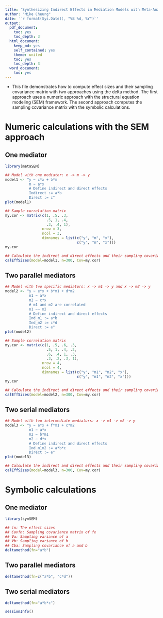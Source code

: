```yaml
---
title: 'Synthesizing Indirect Effects in Mediation Models with Meta-Analytic Methods: Supplementary Materials 1'
author: "Mike Cheung"
date: '`r format(Sys.Date(), "%B %d, %Y")`'
output:
  pdf_document:
    toc: yes
    toc_depth: 3
  html_document:
    keep_md: yes
    self_contained: yes
    theme: united
    toc: yes
    toc_depth: 3
  word_document:
    toc: yes
---
```


* This file demonstrates how to compute effect sizes and their sampling covariance matrix with two approaches using the delta method. The first approach uses a numeric approach with the structural equation modeling (SEM) framework. The second approach computes the sampling covariance matrix with the symbolic calculations.

# Numeric calculations with the SEM approach

## One mediator
```r
library(metaSEM)

## Model with one mediator: x -> m -> y
model1 <- "y ~ c*x + b*m
           m ~ a*x
           # Define indirect and direct effects
           Indirect := a*b
           Direct := c"
plot(model1)

## Sample correlation matrix
my.cor <- matrix(c(1, .5, .3,
                   .5, 1, .4,
                   .3, .4, 1),
                 nrow = 3,
                 ncol = 3,
                 dimnames = list(c("y", "m", "x"),
                                 c("y", "m", "x")))
my.cor

## Calculate the indirect and direct effects and their sampling covariance matrix
calEffSizes(model=model1, n=300, Cov=my.cor)
```

## Two parallel mediators
```r
## Model with two specific mediators: x -> m1 -> y and x -> m2 -> y
model2 <- "y ~ e*x + b*m1 + d*m2
           m1 ~ a*x
           m2 ~ c*x
           # m1 and m2 are correlated
           m1 ~~ m2
           # Define indirect and direct effects
           Ind_m1 := a*b
           Ind_m2 := c*d
           Direct := e"
plot(model2)

## Sample correlation matrix
my.cor <- matrix(c(1, .5, .6, .3, 
                   .5, 1, .4, .2,
                   .6, .4, 1, .3,
                   .3, .2, .3, 1),
                 nrow = 4,
                 ncol = 4,
                 dimnames = list(c("y", "m1", "m2", "x"),
                                 c("y", "m1", "m2", "x")))
my.cor

## Calculate the indirect and direct effects and their sampling covariance matrix
calEffSizes(model=model2, n=300, Cov=my.cor)
```

## Two serial mediators
```r
## Model with two intermediate mediators: x -> m1 -> m2 -> y
model3 <- "y ~ e*x + f*m1 + c*m2
           m1 ~ a*x
           m2 ~ b*m1
           m2 ~ d*x
           # Define indirect and direct effects
           Ind_m1m2 := a*b*c
           Direct := e"
plot(model3)

## Calculate the indirect and direct effects and their sampling covariance matrix
calEffSizes(model=model3, n=300, Cov=my.cor)
```

# Symbolic calculations

## One mediator
```r
library(symSEM)

## fn: The effect sizes
## Covfn: Sampling covariance matrix of fn
## Va: Sampling variance of a
## Vb: Sampling variance of b
## Cba: Sampling covariance of a and b
deltamethod(fn="a*b")
```

## Two parallel mediators
```r
deltamethod(fn=c("a*b", "c*d"))
```

## Two serial mediators
```r
deltamethod(fn="a*b*c")

sessionInfo()
```




